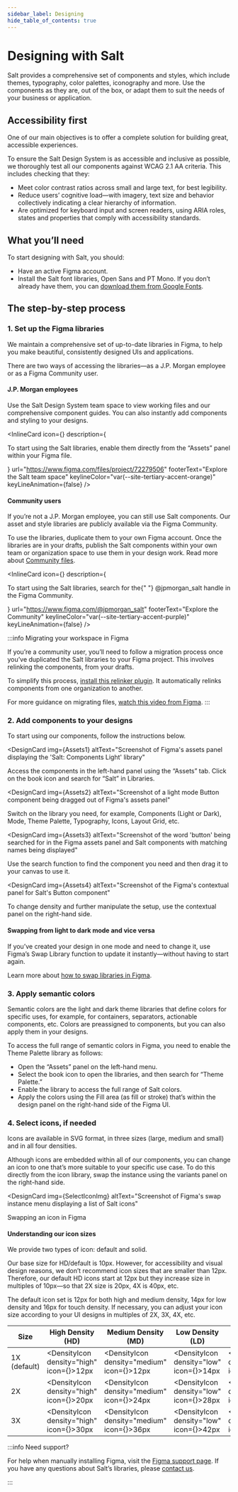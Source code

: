 ```yaml
---
sidebar_label: Designing
hide_table_of_contents: true
---
```




# Designing with Salt

<Content toc={toc}>

Salt provides a comprehensive set of components and styles, which include themes, typography, color palettes, iconography and more. Use the components as they are, out of the box, or adapt them to suit the needs of your business or application.

## Accessibility first

One of our main objectives is to offer a complete solution for building great, accessible experiences.

To ensure the Salt Design System is as accessible and inclusive as possible, we thoroughly test all our components against WCAG 2.1 AA criteria. This includes checking that they:

- Meet color contrast ratios across small and large text, for best legibility.
- Reduce users’ cognitive load—with imagery, text size and behavior collectively indicating a clear hierarchy of information.
- Are optimized for keyboard input and screen readers, using ARIA roles, states and properties that comply with accessibility standards.

## What you’ll need

To start designing with Salt, you should:

- Have an active Figma account.
- Install the Salt font libraries, Open Sans and PT Mono. If you don’t already have them, you can [download them from Google Fonts](https://fonts.google.com/share?selection.family=Open+Sans:ital,wght@0,300;0,400;0,500;0,600;0,700;0,800;1,300;1,400;1,500;1,600;1,700;1,800|PT+Mono).

## The step-by-step process

### 1. Set up the Figma libraries

We maintain a comprehensive set of up-to-date libraries in Figma, to help you make beautiful, consistently designed UIs and applications.

There are two ways of accessing the libraries—as a J.P. Morgan employee or as a Figma Community user.

#### J.P. Morgan employees

Use the Salt Design System team space to view working files and our comprehensive component guides. You can also instantly add components and styling to your designs.

<InlineCard
  icon={<JPMLogo />}
  description={
    <p>
      To start using the Salt libraries, enable them directly from the “Assets”
      panel within your Figma file.
    </p>
  }
  url="https://www.figma.com/files/project/72279506"
  footerText="Explore the Salt team space"
  keylineColor="var(--site-tertiary-accent-orange)"
  keyLineAnimation={false}
/>

#### Community users

If you’re not a J.P. Morgan employee, you can still use Salt components. Our asset and style libraries are publicly available via the Figma Community.

To use the libraries, duplicate them to your own Figma account. Once the libraries are in your drafts, publish the Salt components within your own team or organization space to use them in your design work. Read more about [Community files](https://help.figma.com/hc/en-us/articles/360038510873).

<InlineCard
  icon={<Globe />}
  description={
    <p>
      To start using the Salt libraries, search for the{" "}
      <span className={styles.strong}>@jpmorgan_salt</span> handle in the Figma
      Community.
    </p>
  }
  url="https://www.figma.com/@jpmorgan_salt"
  footerText="Explore the Community"
  keylineColor="var(--site-tertiary-accent-purple)"
  keyLineAnimation={false}
/>

:::info Migrating your workspace in Figma

If you’re a community user, you’ll need to follow a migration process once you’ve duplicated the Salt libraries to your Figma project. This involves relinking the components, from your drafts.

To simplify this process, [install this relinker plugin](https://www.figma.com/community/plugin/981892464363185469/Component-Relinker). It automatically relinks components from one organization to another.

For more guidance on migrating files, [watch this video from Figma](https://www.loom.com/share/c85f866041e146e3855c7db38a1ae4bc).
:::

### 2. Add components to your designs

To start using our components, follow the instructions below.

<DesignCards>

<DesignCard
  img={Assets1}
  altText="Screenshot of Figma's assets panel displaying the 'Salt: Components Light' library"
>

Access the components in the left-hand panel using the “Assets” tab. Click on
the book icon and search for “Salt” in Libraries.

</DesignCard>

<DesignCard
  img={Assets2}
  altText="Screenshot of a light mode Button component being dragged out of Figma's assets panel"
>

Switch on the library you need, for example, Components (Light or Dark), Mode,
Theme Palette, Typography, Icons, Layout Grid, etc.

</DesignCard>

<DesignCard
  img={Assets3}
  altText="Screenshot of the word 'button' being searched for in the Figma assets panel and Salt components with matching names being displayed"
>

Use the search function to find the component you need and then drag it to
your canvas to use it.

</DesignCard>

<DesignCard
  img={Assets4}
  altText="Screenshot of the Figma's contextual panel for Salt's Button component"
>

To change density and further manipulate the setup, use the contextual panel
on the right-hand side.

</DesignCard>

</DesignCards>

#### Swapping from light to dark mode and vice versa

If you’ve created your design in one mode and need to change it, use Figma’s Swap Library function to update it instantly—without having to start again.

Learn more about [how to swap libraries in Figma](https://help.figma.com/hc/en-us/articles/4404856784663-Swap-style-and-component-libraries#:~:text=Swap%20library%20lets%20you%20replace,style%20or%20component%20name%20only).

### 3. Apply semantic colors

Semantic colors are the light and dark theme libraries that define colors for specific uses, for example, for containers, separators, actionable components, etc. Colors are preassigned to components, but you can also apply them in your designs.

To access the full range of semantic colors in Figma, you need to enable the Theme Palette library as follows:

- Open the “Assets” panel on the left-hand menu.
- Select the book icon to open the libraries, and then search for “Theme Palette.”
- Enable the library to access the full range of Salt colors.
- Apply the colors using the Fill area (as fill or stroke) that’s within the design panel on the right-hand side of the Figma UI.

### 4. Select icons, if needed

Icons are available in SVG format, in three sizes (large, medium and small) and in all four densities.

Although icons are embedded within all of our components, you can change an icon to one that’s more suitable to your specific use case. To do this directly from the icon library, swap the instance using the variants panel on the right-hand side.

<DesignCard
  img={SelectIconImg}
  altText="Screenshot of Figma's swap instance menu displaying a list of Salt icons"
>

Swapping an icon in Figma

</DesignCard>

#### Understanding our icon sizes

We provide two types of icon: default and solid.

Our base size for HD/default is 10px. However, for accessibility and visual design reasons, we don’t recommend icon sizes that are smaller than 12px. Therefore, our default HD icons start at 12px but they increase size in multiples of 10px—so that 2X size is 20px, 4X is 40px, etc.

The default icon set is 12px for both high and medium density, 14px for low density and 16px for touch density. If necessary, you can adjust your icon size according to your UI designs in multiples of 2X, 3X, 4X, etc.

<IconsTable caption="Example of an icon (print) in different densities and sizes">

| Size                                                 | High Density (HD)                                                           | Medium Density (MD)                                                           | Low Density (LD)                                                           | Touch Density (TD)                                                           |
| ---------------------------------------------------- | --------------------------------------------------------------------------- | ----------------------------------------------------------------------------- | -------------------------------------------------------------------------- | ---------------------------------------------------------------------------- |
| 1X <span className={styles.colored}>(default)</span> | <DensityIcon density="high" icon={<PrintIcon />}>12px</DensityIcon>         | <DensityIcon density="medium" icon={<PrintIcon />}>12px</DensityIcon>         | <DensityIcon density="low" icon={<PrintIcon />}>14px</DensityIcon>         | <DensityIcon density="touch" icon={<PrintIcon />}>16px</DensityIcon>         |
| 2X                                                   | <DensityIcon density="high" icon={<PrintIcon size={2}/>}>20px</DensityIcon> | <DensityIcon density="medium" icon={<PrintIcon size={2}/>}>24px</DensityIcon> | <DensityIcon density="low" icon={<PrintIcon size={2}/>}>28px</DensityIcon> | <DensityIcon density="touch" icon={<PrintIcon size={2}/>}>32px</DensityIcon> |
| 3X                                                   | <DensityIcon density="high" icon={<PrintIcon size={3}/>}>30px</DensityIcon> | <DensityIcon density="medium" icon={<PrintIcon size={3}/>}>36px</DensityIcon> | <DensityIcon density="low" icon={<PrintIcon size={3}/>}>42px</DensityIcon> | <DensityIcon density="touch" icon={<PrintIcon size={3}/>}>48px</DensityIcon> |

</IconsTable>

:::info Need support?

For help when manually installing Figma, visit the [Figma support page](https://help.figma.com/hc/en-us/articles/360041057214-Get-help-from-the-Figma-Support-team).
If you have any questions about Salt’s libraries, please [contact us](/support-and-contributions/).

:::

</Content>
